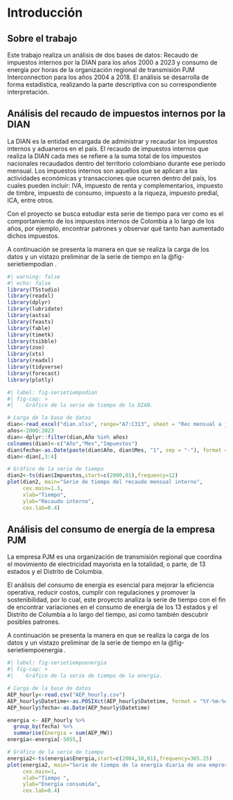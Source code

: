 # Introducción {.unnumbered}

## Sobre el trabajo

Este trabajo realiza un análisis de dos bases de datos: Recaudo de impuestos internos por la DIAN para los años 2000 a 2023 y consumo de energía por horas de la organización regional de transmisión PJM Interconnection para los años 2004 a 2018. El análisis se desarrolla de forma estadística, realizando la parte descriptiva con su correspondiente interpretación.

## Análisis del recaudo de impuestos internos por la DIAN

La DIAN es la entidad encargada de administrar y recaudar los impuestos internos y aduaneros en el país. El recaudo de impuestos internos que realiza la DIAN cada mes se refiere a la suma total de los impuestos nacionales recaudados dentro del territorio colombiano durante ese período mensual. Los impuestos internos son aquellos que se aplican a las actividades económicas y transacciones que ocurren dentro del país, los cuales pueden incluir: IVA, impuesto de renta y complementarios, impuesto de timbre, impuesto de consumo, impuesto a la riqueza, impuesto predial, ICA, entre otros.

Con el proyecto se busca estudiar esta serie de tiempo para ver como es el comportamiento de los impuestos internos de Colombia a lo largo de los años, por ejemplo, encontrar patrones y observar qué tanto han aumentado dichos impuestos.

A continuación se presenta la manera en que se realiza la carga de los datos y un vistazo preliminar de la serie de tiempo en la @fig-serietiempodian .

```r
#| warning: false
#| echo: false
library(TSstudio)
library(readxl)
library(dplyr)
library(lubridate)
library(astsa)
library(feasts)
library(fable)
library(timetk)
library(tsibble)
library(zoo)
library(xts)
library(readxl)
library(tidyverse)
library(forecast)
library(plotly)
```

```r
#| label: fig-serietiempodian
#| fig-cap: >
#|    Gráfico de la serie de tiempo de la DIAN.

# Carga de la base de datos
dian<-read_excel("dian.xlsx", range="A7:C313", sheet = "Rec mensual a junio 2023" )
años<-2000:2023
dian<-dplyr::filter(dian,Año %in% años)
colnames(dian)<-c("Año","Mes","Impuestos")
dian$fecha<-as.Date(paste(dian$Año, dian$Mes, "1", sep = "-"), format = "%Y-%B-%d")
dian<-dian[,3:4]

# Gráfico de la serie de tiempo
dian2<-ts(dian$Impuestos,start=c(2000,01),frequency=12)
plot(dian2, main="Serie de tiempo del recaudo mensual interno",
     cex.main=1.3,
     xlab="Tiempo",
     ylab="Recaudo interno",
     cex.lab=0.4)
```

## Análisis del consumo de energía de la empresa PJM

La empresa PJM es una organización de transmisión regional que coordina el movimiento de electricidad mayorista en la totalidad, o parte, de 13 estados y el Distrito de Columbia.

El análisis del consumo de energía es esencial para mejorar la eficiencia operativa, reducir costos, cumplir con regulaciones y promover la sostenibilidad, por lo cual, este proyecto analiza la serie de tiempo con el fin de encontrar variaciones en el consumo de energía de los 13 estados y el Distrito de Columbia a lo largo del tiempo, así como también descubrir posibles patrones. 

A continuación se presenta la manera en que se realiza la carga de los datos y un vistazo preliminar de la serie de tiempo en la @fig-serietiempoenergia .

```r
#| label: fig-serietiempoenergia
#| fig-cap: >
#|    Gráfico de la serie de tiempo de la energía.

# Carga de la base de datos
AEP_hourly<-read.csv("AEP_hourly.csv")
AEP_hourly$Datetime<-as.POSIXct(AEP_hourly$Datetime, format = "%Y-%m-%d %H:%M:%S")
AEP_hourly$fecha<-as.Date(AEP_hourly$Datetime)

energia <- AEP_hourly %>%
  group_by(fecha) %>%
  summarise(Energia = sum(AEP_MW))
energia<-energia[-5055,]

# Gráfico de la serie de tiempo
energia2<-ts(energia$Energia,start=c(2004,10,01),frequency=365.25)
plot(energia2, main="Serie de tiempo de la energía diaria de una empresa estadounidense",
     cex.main=1,
     xlab="Tiempo ",
     ylab="Energía consumida",
     cex.lab=0.4)

```
